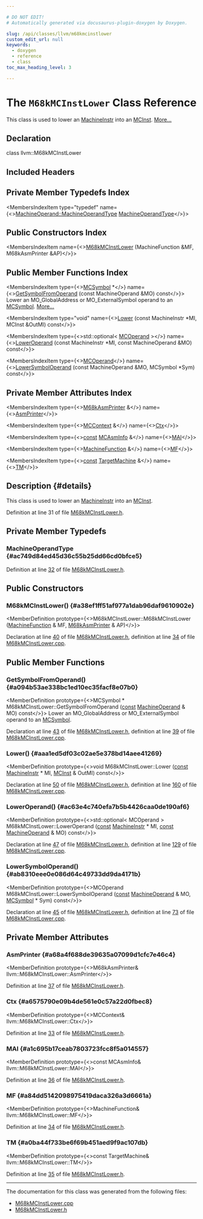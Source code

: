 ```yaml
---

# DO NOT EDIT!
# Automatically generated via docusaurus-plugin-doxygen by Doxygen.

slug: /api/classes/llvm/m68kmcinstlower
custom_edit_url: null
keywords:
  - doxygen
  - reference
  - class
toc_max_heading_level: 3

---
```





# The `M68kMCInstLower` Class Reference

<DoxygenPage pluginConfig={pluginConfig}>

This class is used to lower an <a href="/docs/api/classes/llvm/machineinstr">MachineInstr</a> into an <a href="/docs/api/classes/llvm/mcinst">MCInst</a>. <a href="#details">More...</a>

## Declaration

<CodeBlock>class llvm::M68kMCInstLower</CodeBlock>

## Included Headers

<IncludesList>
<IncludesListItem
  filePath="Target/M68k/M68kMCInstLower.h"
  permalink="/docs/api/files/lib/lib/target/lib/target/m68k/m68kmcinstlower-h"
  isLocal="true" />
</IncludesList>

## Private Member Typedefs Index

<MembersIndex>

<MembersIndexItem
  type="typedef"
  name={<><a href="/docs/api/classes/llvm/machineoperand/#af269b990800f72c7cf535c407e8e639b">MachineOperand::MachineOperandType</a> <a href="#ac749d84ed45d36c55b25dd66cd0bfce5">MachineOperandType</a></>}>
</MembersIndexItem>

</MembersIndex>

## Public Constructors Index

<MembersIndex>

<MembersIndexItem
  name={<><a href="#a38ef1ff51af977a1dab96daf9610902e">M68kMCInstLower</a> (MachineFunction &amp;MF, M68kAsmPrinter &amp;AP)</>}>
</MembersIndexItem>

</MembersIndex>

## Public Member Functions Index

<MembersIndex>

<MembersIndexItem
  type={<><a href="/docs/api/classes/llvm/mcsymbol">MCSymbol</a> &#42;</>}
  name={<><a href="#a094b53ae338bc1ed10ec35facf8e07b0">GetSymbolFromOperand</a> (const MachineOperand &amp;MO) const</>}>
Lower an MO&#95;GlobalAddress or MO&#95;ExternalSymbol operand to an <a href="/docs/api/classes/llvm/mcsymbol">MCSymbol</a>. <a href="#a094b53ae338bc1ed10ec35facf8e07b0">More...</a>
</MembersIndexItem>

<MembersIndexItem
  type="void"
  name={<><a href="#aaa1ed5df03c02ae5e378bd14aee41269">Lower</a> (const MachineInstr &#42;MI, MCInst &amp;OutMI) const</>}>
</MembersIndexItem>

<MembersIndexItem
  type={<>std::optional&lt; <a href="/docs/api/classes/llvm/mcoperand">MCOperand</a> &gt;</>}
  name={<><a href="#ac63e4c740efa7b5b4426caa0de190af6">LowerOperand</a> (const MachineInstr &#42;MI, const MachineOperand &amp;MO) const</>}>
</MembersIndexItem>

<MembersIndexItem
  type={<><a href="/docs/api/classes/llvm/mcoperand">MCOperand</a></>}
  name={<><a href="#ab8310eee0e086d64c49733dd9da4171b">LowerSymbolOperand</a> (const MachineOperand &amp;MO, MCSymbol &#42;Sym) const</>}>
</MembersIndexItem>

</MembersIndex>

## Private Member Attributes Index

<MembersIndex>

<MembersIndexItem
  type={<><a href="/docs/api/classes/llvm/m68kasmprinter">M68kAsmPrinter</a> &amp;</>}
  name={<><a href="#a68a4f688de39635a07099d1cfc7e46c4">AsmPrinter</a></>}>
</MembersIndexItem>

<MembersIndexItem
  type={<><a href="/docs/api/classes/llvm/mccontext">MCContext</a> &amp;</>}
  name={<><a href="#a6575790e09b4de561e0c57a22d0fbec8">Ctx</a></>}>
</MembersIndexItem>

<MembersIndexItem
  type={<><a href="/docs/api/files/lib/lib/target/lib/target/aarch64/aarch64promoteconstant-cpp/#a90f8350fecae261c25be85d38b451bff">const</a> <a href="/docs/api/classes/llvm/mcasminfo">MCAsmInfo</a> &amp;</>}
  name={<><a href="#a1c695b17ceab7803723fcc8f5a014557">MAI</a></>}>
</MembersIndexItem>

<MembersIndexItem
  type={<><a href="/docs/api/classes/llvm/machinefunction">MachineFunction</a> &amp;</>}
  name={<><a href="#a84dd5142098975419daca326a3d6661a">MF</a></>}>
</MembersIndexItem>

<MembersIndexItem
  type={<><a href="/docs/api/files/lib/lib/target/lib/target/aarch64/aarch64promoteconstant-cpp/#a90f8350fecae261c25be85d38b451bff">const</a> <a href="/docs/api/classes/llvm/targetmachine">TargetMachine</a> &amp;</>}
  name={<><a href="#a0ba44f733be6f69b451aed9f9ac107db">TM</a></>}>
</MembersIndexItem>

</MembersIndex>

## Description {#details}

This class is used to lower an <a href="/docs/api/classes/llvm/machineinstr">MachineInstr</a> into an <a href="/docs/api/classes/llvm/mcinst">MCInst</a>.

Definition at line 31 of file <a href="/docs/api/files/lib/lib/target/lib/target/m68k/m68kmcinstlower-h">M68kMCInstLower.h</a>.

<SectionDefinition>

## Private Member Typedefs

### MachineOperandType {#ac749d84ed45d36c55b25dd66cd0bfce5}

<MemberDefinition
  prototype="typedef MachineOperand::MachineOperandType llvm::M68kMCInstLower::MachineOperandType">

Definition at line <a href="/docs/api/files/lib/lib/target/lib/target/m68k/m68kmcinstlower-h/#l00032">32</a> of file <a href="/docs/api/files/lib/lib/target/lib/target/m68k/m68kmcinstlower-h">M68kMCInstLower.h</a>.
</MemberDefinition>

</SectionDefinition>

<SectionDefinition>

## Public Constructors

### M68kMCInstLower() {#a38ef1ff51af977a1dab96daf9610902e}

<MemberDefinition
  prototype={<>M68kMCInstLower::M68kMCInstLower (<a href="/docs/api/classes/llvm/machinefunction">MachineFunction</a> &amp; MF, <a href="/docs/api/classes/llvm/m68kasmprinter">M68kAsmPrinter</a> &amp; AP)</>}>

Declaration at line <a href="/docs/api/files/lib/lib/target/lib/target/m68k/m68kmcinstlower-h/#l00040">40</a> of file <a href="/docs/api/files/lib/lib/target/lib/target/m68k/m68kmcinstlower-h">M68kMCInstLower.h</a>, definition at line <a href="/docs/api/files/lib/lib/target/lib/target/m68k/m68kmcinstlower-cpp/#l00034">34</a> of file <a href="/docs/api/files/lib/lib/target/lib/target/m68k/m68kmcinstlower-cpp">M68kMCInstLower.cpp</a>.
</MemberDefinition>

</SectionDefinition>

<SectionDefinition>

## Public Member Functions

### GetSymbolFromOperand() {#a094b53ae338bc1ed10ec35facf8e07b0}

<MemberDefinition
  prototype={<>MCSymbol &#42; M68kMCInstLower::GetSymbolFromOperand (<a href="/docs/api/files/lib/lib/target/lib/target/aarch64/aarch64promoteconstant-cpp/#a90f8350fecae261c25be85d38b451bff">const</a> <a href="/docs/api/classes/llvm/machineoperand">MachineOperand</a> &amp; MO) const</>}>
Lower an MO&#95;GlobalAddress or MO&#95;ExternalSymbol operand to an <a href="/docs/api/classes/llvm/mcsymbol">MCSymbol</a>.

Declaration at line <a href="/docs/api/files/lib/lib/target/lib/target/m68k/m68kmcinstlower-h/#l00043">43</a> of file <a href="/docs/api/files/lib/lib/target/lib/target/m68k/m68kmcinstlower-h">M68kMCInstLower.h</a>, definition at line <a href="/docs/api/files/lib/lib/target/lib/target/m68k/m68kmcinstlower-cpp/#l00039">39</a> of file <a href="/docs/api/files/lib/lib/target/lib/target/m68k/m68kmcinstlower-cpp">M68kMCInstLower.cpp</a>.
</MemberDefinition>

### Lower() {#aaa1ed5df03c02ae5e378bd14aee41269}

<MemberDefinition
  prototype={<>void M68kMCInstLower::Lower (<a href="/docs/api/files/lib/lib/target/lib/target/aarch64/aarch64promoteconstant-cpp/#a90f8350fecae261c25be85d38b451bff">const</a> <a href="/docs/api/classes/llvm/machineinstr">MachineInstr</a> &#42; MI, <a href="/docs/api/classes/llvm/mcinst">MCInst</a> &amp; OutMI) const</>}>

Declaration at line <a href="/docs/api/files/lib/lib/target/lib/target/m68k/m68kmcinstlower-h/#l00050">50</a> of file <a href="/docs/api/files/lib/lib/target/lib/target/m68k/m68kmcinstlower-h">M68kMCInstLower.h</a>, definition at line <a href="/docs/api/files/lib/lib/target/lib/target/m68k/m68kmcinstlower-cpp/#l00160">160</a> of file <a href="/docs/api/files/lib/lib/target/lib/target/m68k/m68kmcinstlower-cpp">M68kMCInstLower.cpp</a>.
</MemberDefinition>

### LowerOperand() {#ac63e4c740efa7b5b4426caa0de190af6}

<MemberDefinition
  prototype={<>std::optional&lt; MCOperand &gt; M68kMCInstLower::LowerOperand (<a href="/docs/api/files/lib/lib/target/lib/target/aarch64/aarch64promoteconstant-cpp/#a90f8350fecae261c25be85d38b451bff">const</a> <a href="/docs/api/classes/llvm/machineinstr">MachineInstr</a> &#42; MI, <a href="/docs/api/files/lib/lib/target/lib/target/aarch64/aarch64promoteconstant-cpp/#a90f8350fecae261c25be85d38b451bff">const</a> <a href="/docs/api/classes/llvm/machineoperand">MachineOperand</a> &amp; MO) const</>}>

Declaration at line <a href="/docs/api/files/lib/lib/target/lib/target/m68k/m68kmcinstlower-h/#l00047">47</a> of file <a href="/docs/api/files/lib/lib/target/lib/target/m68k/m68kmcinstlower-h">M68kMCInstLower.h</a>, definition at line <a href="/docs/api/files/lib/lib/target/lib/target/m68k/m68kmcinstlower-cpp/#l00129">129</a> of file <a href="/docs/api/files/lib/lib/target/lib/target/m68k/m68kmcinstlower-cpp">M68kMCInstLower.cpp</a>.
</MemberDefinition>

### LowerSymbolOperand() {#ab8310eee0e086d64c49733dd9da4171b}

<MemberDefinition
  prototype={<>MCOperand M68kMCInstLower::LowerSymbolOperand (<a href="/docs/api/files/lib/lib/target/lib/target/aarch64/aarch64promoteconstant-cpp/#a90f8350fecae261c25be85d38b451bff">const</a> <a href="/docs/api/classes/llvm/machineoperand">MachineOperand</a> &amp; MO, <a href="/docs/api/classes/llvm/mcsymbol">MCSymbol</a> &#42; Sym) const</>}>

Declaration at line <a href="/docs/api/files/lib/lib/target/lib/target/m68k/m68kmcinstlower-h/#l00045">45</a> of file <a href="/docs/api/files/lib/lib/target/lib/target/m68k/m68kmcinstlower-h">M68kMCInstLower.h</a>, definition at line <a href="/docs/api/files/lib/lib/target/lib/target/m68k/m68kmcinstlower-cpp/#l00073">73</a> of file <a href="/docs/api/files/lib/lib/target/lib/target/m68k/m68kmcinstlower-cpp">M68kMCInstLower.cpp</a>.
</MemberDefinition>

</SectionDefinition>

<SectionDefinition>

## Private Member Attributes

### AsmPrinter {#a68a4f688de39635a07099d1cfc7e46c4}

<MemberDefinition
  prototype={<>M68kAsmPrinter&amp; llvm::M68kMCInstLower::AsmPrinter</>}>

Definition at line <a href="/docs/api/files/lib/lib/target/lib/target/m68k/m68kmcinstlower-h/#l00037">37</a> of file <a href="/docs/api/files/lib/lib/target/lib/target/m68k/m68kmcinstlower-h">M68kMCInstLower.h</a>.
</MemberDefinition>

### Ctx {#a6575790e09b4de561e0c57a22d0fbec8}

<MemberDefinition
  prototype={<>MCContext&amp; llvm::M68kMCInstLower::Ctx</>}>

Definition at line <a href="/docs/api/files/lib/lib/target/lib/target/m68k/m68kmcinstlower-h/#l00033">33</a> of file <a href="/docs/api/files/lib/lib/target/lib/target/m68k/m68kmcinstlower-h">M68kMCInstLower.h</a>.
</MemberDefinition>

### MAI {#a1c695b17ceab7803723fcc8f5a014557}

<MemberDefinition
  prototype={<>const MCAsmInfo&amp; llvm::M68kMCInstLower::MAI</>}>

Definition at line <a href="/docs/api/files/lib/lib/target/lib/target/m68k/m68kmcinstlower-h/#l00036">36</a> of file <a href="/docs/api/files/lib/lib/target/lib/target/m68k/m68kmcinstlower-h">M68kMCInstLower.h</a>.
</MemberDefinition>

### MF {#a84dd5142098975419daca326a3d6661a}

<MemberDefinition
  prototype={<>MachineFunction&amp; llvm::M68kMCInstLower::MF</>}>

Definition at line <a href="/docs/api/files/lib/lib/target/lib/target/m68k/m68kmcinstlower-h/#l00034">34</a> of file <a href="/docs/api/files/lib/lib/target/lib/target/m68k/m68kmcinstlower-h">M68kMCInstLower.h</a>.
</MemberDefinition>

### TM {#a0ba44f733be6f69b451aed9f9ac107db}

<MemberDefinition
  prototype={<>const TargetMachine&amp; llvm::M68kMCInstLower::TM</>}>

Definition at line <a href="/docs/api/files/lib/lib/target/lib/target/m68k/m68kmcinstlower-h/#l00035">35</a> of file <a href="/docs/api/files/lib/lib/target/lib/target/m68k/m68kmcinstlower-h">M68kMCInstLower.h</a>.
</MemberDefinition>

</SectionDefinition>

<hr/>

The documentation for this class was generated from the following files:

<ul>
<li><a href="/docs/api/files/lib/lib/target/lib/target/m68k/m68kmcinstlower-cpp">M68kMCInstLower.cpp</a></li>
<li><a href="/docs/api/files/lib/lib/target/lib/target/m68k/m68kmcinstlower-h">M68kMCInstLower.h</a></li>
</ul>

</DoxygenPage>
